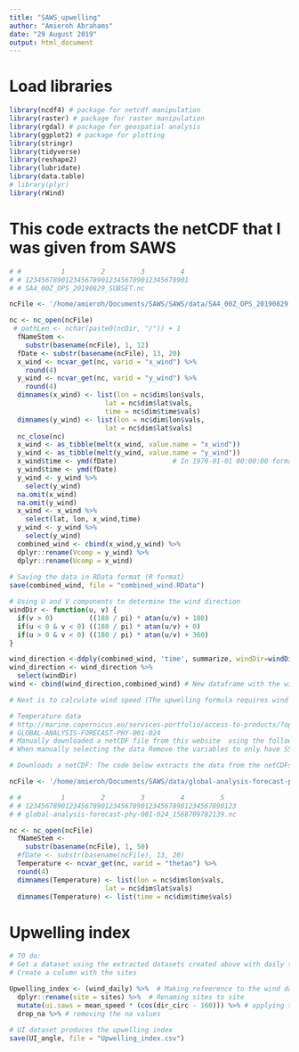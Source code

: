 ```yaml
---
title: "SAWS_upwelling"
author: "Amieroh Abrahams"
date: "29 August 2019"
output: html_document
---
```


# Load libraries

```r
library(ncdf4) # package for netcdf manipulation
library(raster) # package for raster manipulation
library(rgdal) # package for geospatial analysis
library(ggplot2) # package for plotting
library(stringr)
library(tidyverse)
library(reshape2)
library(lubridate)
library(data.table)
# library(plyr)
library(rWind)
```

# This code extracts the netCDF that I was given from SAWS

```r

# #          1         2         3         4
# # 12345678901234567890123456789012345678901
# # SA4_00Z_OPS_20190829_SUBSET.nc

ncFile <- '/home/amieroh/Documents/SAWS/SAWS/data/SA4_00Z_OPS_20190829.nc'  # This is just the path where the netCDF file lives. This will have to be changed accordingly

nc <- nc_open(ncFile)
 # pathLen <- nchar(paste0(ncDir, "/")) + 1
  fNameStem <-
    substr(basename(ncFile), 1, 12)
  fDate <- substr(basename(ncFile), 13, 20)
  x_wind <- ncvar_get(nc, varid = "x_wind") %>%
    round(4)
  y_wind <- ncvar_get(nc, varid = "y_wind") %>% 
    round(4)
  dimnames(x_wind) <- list(lon = nc$dim$lon$vals,
                        lat = nc$dim$lat$vals,
                        time = nc$dim$time$vals)
  dimnames(y_wind) <- list(lon = nc$dim$lon$vals,
                        lat = nc$dim$lat$vals)
  nc_close(nc)
  x_wind <- as_tibble(melt(x_wind, value.name = "x_wind"))
  y_wind <- as_tibble(melt(y_wind, value.name = "y_wind"))
  x_wind$time <- ymd(fDate)              # In 1970-01-01 00:00:00 format mutate(date = as.POSIXct(as.character(date), "%Y%m%d%H%M", tz = "Africa/Johannesburg")) 
  y_wind$time <- ymd(fDate)
  y_wind <- y_wind %>% 
    select(y_wind)
  na.omit(x_wind)
  na.omit(y_wind)
  x_wind <- x_wind %>% 
    select(lat, lon, x_wind,time)
  y_wind <- y_wind %>% 
    select(y_wind)
  combined_wind <- cbind(x_wind,y_wind) %>% 
  dplyr::rename(Vcomp = y_wind) %>% 
  dplyr::rename(Ucomp = x_wind)
  
# Saving the data in RData format (R format)
save(combined_wind, file = "combined_wind.RData")

# Using U and V components to determine the wind direction
windDir <- function(u, v) {
  if(v > 0)         ((180 / pi) * atan(u/v) + 180)
  if(u < 0 & v < 0) ((180 / pi) * atan(u/v) + 0)
  if(u > 0 & v < 0) ((180 / pi) * atan(u/v) + 360)
}

wind_direction <-ddply(combined_wind, 'time', summarize, windDir=windDir(Ucomp, Vcomp))
wind_direction <- wind_direction %>% 
  select(windDir)
wind <- cbind(wind_direction,combined_wind) # New dataframe with the wind directions addded

# Next is to calculate wind speed (The upwelling formula requires wind speed)
```

```r
# Temperature data
# http://marine.copernicus.eu/services-portfolio/access-to-products/?option=com_csw&view=details&product_id=GLOBAL_ANALYSIS_FORECAST_PHY_001_024
# GLOBAL-ANALYSIS-FORECAST-PHY-001-024
# Manually downloaded a netCDF file from this website  using the following coordinates y: -25 and 25 ; x: -35 and 20 - This selects the Benguela region only
# When manually selecting the data Remove the variables to only have SST variables and then set the dates accordingly

# Downloads a netCDF: The code below extracts the data from the netCDFs

ncFile <- '/home/amieroh/Documents/SAWS/data/global-analysis-forecast-phy-001-024_1568709782139.nc'  # This makes reference to my directory. You will have to change this on your system

# #          1         2         3         4         5
# # 12345678901234567890123456789012345678901234567890123
# # global-analysis-forecast-phy-001-024_1568709782139.nc

nc <- nc_open(ncFile)
  fNameStem <-
    substr(basename(ncFile), 1, 50)
  #fDate <- substr(basename(ncFile), 13, 20)
  Temperature <- ncvar_get(nc, varid = "thetao") %>%
  round(4)
  dimnames(Temperature) <- list(lon = nc$dim$lon$vals,
                        lat = nc$dim$lat$vals)
  dimnames(Temperature) <- list(time = nc$dim$time$vals)
```


# Upwelling index

```r

# TO do:
# Get a dataset using the extracted datasets created above with daily temp and wind speed and direction in one column
# Create a column with the sites

Upwelling_index <- (wind_daily) %>%  # Making refeerence to the wind daily datta created above
  dplyr::rename(site = sites) %>%  # Renaming sites to site
  mutate(ui.saws = mean_speed * (cos(dir_circ - 160))) %>% # applying the ui formula
  drop_na %>% # removing the na values
  
# UI dataset produces the upwelling index
save(UI_angle, file = "Upwelling_index.csv")
```















